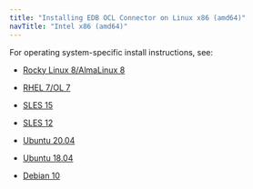 ```yaml
---
title: "Installing EDB OCL Connector on Linux x86 (amd64)"
navTitle: "Intel x86 (amd64)"
---
```


For operating system-specific install instructions, see:

  - [Rocky Linux 8/AlmaLinux 8](01_ocl_connector14_rhel_variants8_x86)

  - [RHEL 7/OL 7](02_ocl_connector14_rhel_variants7_x86)
  - [SLES 15](03_ocl_connector14_sles15_x86)
  - [SLES 12](04_ocl_connector14_sles12_x86)
  - [Ubuntu 20.04](05_ocl_connector14_ubuntu20_x86)
  - [Ubuntu 18.04](05a_ocl_connector14_ubuntu18_x86)
  - [Debian 10](05b_ocl_connector14_deb10_x86)

